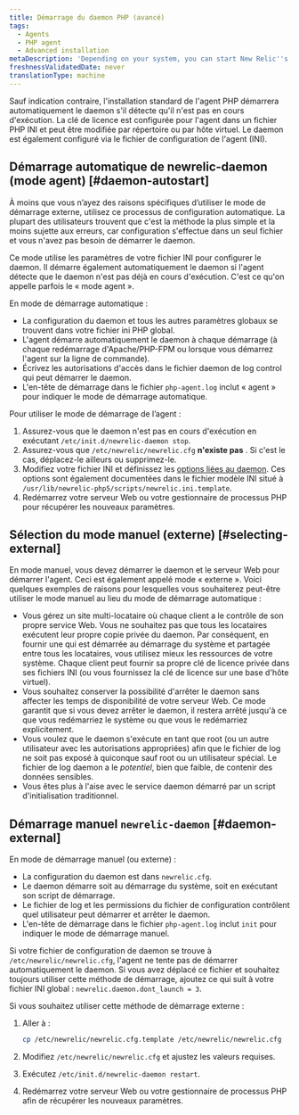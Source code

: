 ```yaml
---
title: Démarrage du daemon PHP (avancé)
tags:
  - Agents
  - PHP agent
  - Advanced installation
metaDescription: 'Depending on your system, you can start New Relic''s PHP daemon in various agent or external startup modes.'
freshnessValidatedDate: never
translationType: machine
---
```


Sauf indication contraire, l&apos;installation standard de l&apos;agent PHP démarrera automatiquement le daemon s&apos;il détecte qu&apos;il n&apos;est pas en cours d&apos;exécution. La clé de licence est configurée pour l&apos;agent dans un fichier PHP INI et peut être modifiée par répertoire ou par hôte virtuel. Le daemon est également configuré via le fichier de configuration de l&apos;agent (INI).

## Démarrage automatique de newrelic-daemon (mode agent) [#daemon-autostart]

<Callout variant="tip">
  À moins que vous n’ayez des raisons spécifiques d’utiliser le mode de démarrage externe, utilisez ce processus de configuration automatique. La plupart des utilisateurs trouvent que c&apos;est la méthode la plus simple et la moins sujette aux erreurs, car configuration s&apos;effectue dans un seul fichier et vous n&apos;avez pas besoin de démarrer le daemon.
</Callout>

Ce mode utilise les paramètres de votre fichier INI pour configurer le daemon. Il démarre également automatiquement le daemon si l&apos;agent détecte que le daemon n&apos;est pas déjà en cours d&apos;exécution. C&apos;est ce qu&apos;on appelle parfois le « mode agent ».

En mode de démarrage automatique :

* La configuration du daemon et tous les autres paramètres globaux se trouvent dans votre fichier ini PHP global.
* L&apos;agent démarre automatiquement le daemon à chaque démarrage (à chaque redémarrage d&apos;Apache/PHP-FPM ou lorsque vous démarrez l&apos;agent sur la ligne de commande).
* Écrivez les autorisations d&apos;accès dans le fichier daemon de log control qui peut démarrer le daemon.
* L&apos;en-tête de démarrage dans le fichier `php-agent.log` inclut « agent » pour indiquer le mode de démarrage automatique.

Pour utiliser le mode de démarrage de l’agent :

1. Assurez-vous que le daemon n&apos;est pas en cours d&apos;exécution en exécutant `/etc/init.d/newrelic-daemon stop`.
2. Assurez-vous que `/etc/newrelic/newrelic.cfg` **n&apos;existe pas** . Si c&apos;est le cas, déplacez-le ailleurs ou supprimez-le.
3. Modifiez votre fichier INI et définissez les [options liées au daemon](/docs/agents/php-agent/configuration/php-agent-newrelicini-settings#inivar-daemon-settings). Ces options sont également documentées dans le fichier modèle INI situé à `/usr/lib/newrelic-php5/scripts/newrelic.ini.template`.
4. Redémarrez votre serveur Web ou votre gestionnaire de processus PHP pour récupérer les nouveaux paramètres.

## Sélection du mode manuel (externe) [#selecting-external]

En mode manuel, vous devez démarrer le daemon et le serveur Web pour démarrer l&apos;agent. Ceci est également appelé mode « externe ». Voici quelques exemples de raisons pour lesquelles vous souhaiterez peut-être utiliser le mode manuel au lieu du mode de démarrage automatique :

* Vous gérez un site multi-locataire où chaque client a le contrôle de son propre service Web. Vous ne souhaitez pas que tous les locataires exécutent leur propre copie privée du daemon. Par conséquent, en fournir une qui est démarrée au démarrage du système et partagée entre tous les locataires, vous utilisez mieux les ressources de votre système. Chaque client peut fournir sa propre clé de licence privée dans ses fichiers INI (ou vous fournissez la clé de licence sur une base d&apos;hôte virtuel).
* Vous souhaitez conserver la possibilité d&apos;arrêter le daemon sans affecter les temps de disponibilité de votre serveur Web. Ce mode garantit que si vous devez arrêter le daemon, il restera arrêté jusqu&apos;à ce que vous redémarriez le système ou que vous le redémarriez explicitement.
* Vous voulez que le daemon s&apos;exécute en tant que root (ou un autre utilisateur avec les autorisations appropriées) afin que le fichier de log ne soit pas exposé à quiconque sauf root ou un utilisateur spécial. Le fichier de log daemon a le *potentiel*, bien que faible, de contenir des données sensibles.
* Vous êtes plus à l&apos;aise avec le service daemon démarré par un script d&apos;initialisation traditionnel.

## Démarrage manuel `newrelic-daemon` [#daemon-external]

En mode de démarrage manuel (ou externe) :

* La configuration du daemon est dans `newrelic.cfg`.
* Le daemon démarre soit au démarrage du système, soit en exécutant son script de démarrage.
* Le fichier de log et les permissions du fichier de configuration contrôlent quel utilisateur peut démarrer et arrêter le daemon.
* L&apos;en-tête de démarrage dans le fichier `php-agent.log` inclut `init` pour indiquer le mode de démarrage manuel.

Si votre fichier de configuration de daemon se trouve à `/etc/newrelic/newrelic.cfg`, l&apos;agent ne tente pas de démarrer automatiquement le daemon. Si vous avez déplacé ce fichier et souhaitez toujours utiliser cette méthode de démarrage, ajoutez ce qui suit à votre fichier INI global : `newrelic.daemon.dont_launch = 3`.

Si vous souhaitez utiliser cette méthode de démarrage externe :

1. Aller à :

   ```bash
   cp /etc/newrelic/newrelic.cfg.template /etc/newrelic/newrelic.cfg
   ```

2. Modifiez `/etc/newrelic/newrelic.cfg` et ajustez les valeurs requises.

3. Exécutez `/etc/init.d/newrelic-daemon restart`.

4. Redémarrez votre serveur Web ou votre gestionnaire de processus PHP afin de récupérer les nouveaux paramètres.

<InstallFeedback />